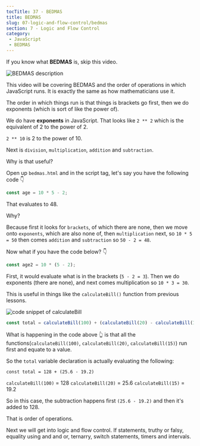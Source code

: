 ```yaml
---
tocTitle: 37 - BEDMAS
title: BEDMAS
slug: 07-logic-and-flow-control/bedmas
section: 7 - Logic and Flow Control
category:
 - JavaScript
 - BEDMAS
---
```


If you know what **BEDMAS** is, skip this video.

![BEDMAS description](./371.webp)

This video will be covering BEDMAS and the order of operations in which JavaScript runs. It is exactly the same as how mathematicians use it.

The order in which things run is that things is brackets go first, then we do exponents (which is sort of like the power of).

We do have **exponents** in JavaScript. That looks like `2 ** 2` which is the equivalent of 2 to the power of 2.

`2 ** 10` is 2 to the power of 10.

Next is `division`, `multiplication`, `addition` and `subtraction`.

Why is that useful?

Open up `bedmas.html` and in the script tag, let's say you have the following code 👇

```js
const age = 10 * 5 - 2;
```

That evaluates to 48.

Why?

Because first it looks for `brackets`, of which there are none, then we move onto `exponents`, which are also none of, then `multiplication` next, so `10 * 5 = 50` then comes `addition` and `subtraction` so `50 - 2 = 48`.

Now what if you have the code below? 👇

```js
const age2 = 10 * (5 - 2);
```

First, it would evaluate what is in the brackets (`5 - 2 = 3`). Then we do exponents (there are none), and next comes multiplication so `10 * 3 = 30`.

This is useful in things like the `calculateBill()` function from previous lessons.

![code snippet of calculateBill](./372.webp)

```js
const total = calculateBill(100) + (calculateBill(20) - calculateBill(15));
```

What is happening in the code above  👆 is that all the functions(`calculateBill(100)`, `calculateBill(20)`, `calculateBill(15)`) run first and equate to a value.

So the `total` variable declaration is actually evaluating the following:

`const total = 128 + (25.6 - 19.2)`

`calculateBill(100)` = 128 `calculateBill(20)` = 25.6  `calculateBill(15)` = 19.2

So in this case, the subtraction happens first `(25.6 - 19.2)` and then it's added to 128.

That is order of operations.

Next we will get into logic and flow control. If statements, truthy or falsy, equality using and and or, ternarry, switch statements, timers and intervals.
